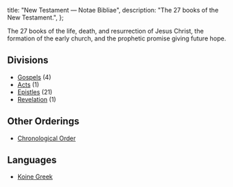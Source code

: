   title: "New Testament — Notae Bibliae",
  description: "The 27 books of the New Testament.",
};

<Initial text="New Testament" />

The 27 books of the life, death, and resurrection of Jesus Christ, the formation of the early church, and the prophetic promise giving future hope.

## Divisions

* [Gospels](/bible/new-testament/gospels) (4)
* [Acts](/bible/new-testament/acts) (1)
* [Epistles](/bible/new-testament/epistles) (21)
* [Revelation](/bible/new-testament/revelation) (1)

## Other Orderings

* [Chronological Order](/bible/new-testament/chronological-order)

## Languages

* [Koine Greek](/bible/languages/koine-greek)

